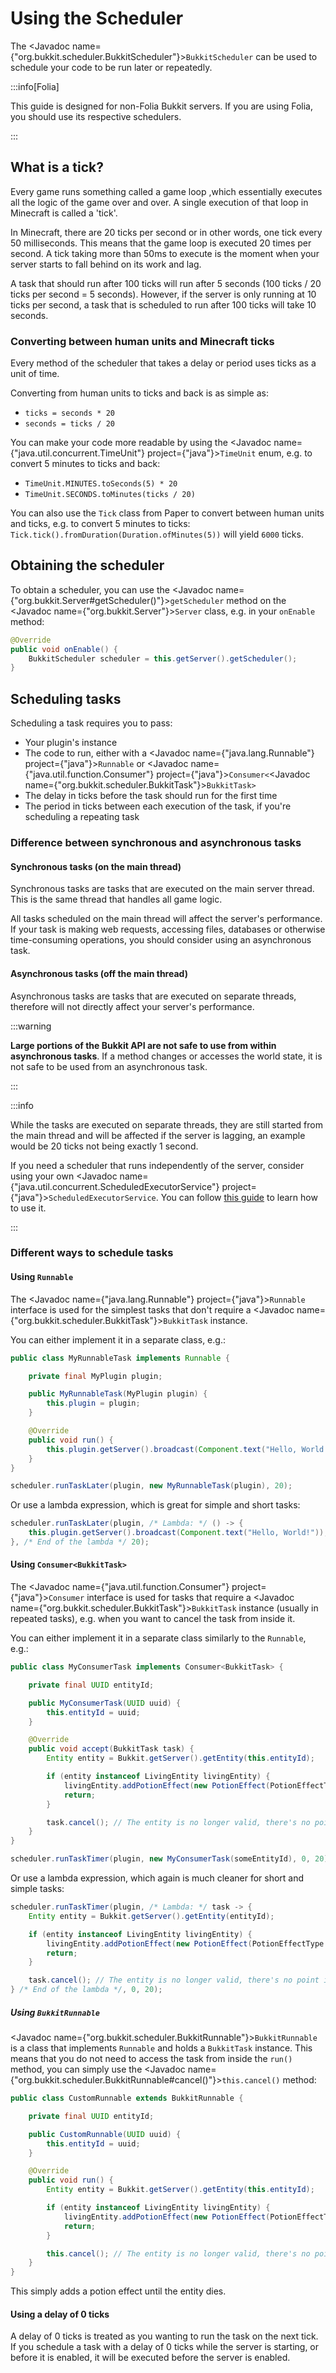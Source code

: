 ﻿---
slug: /dev/scheduler
description: A guide on how to use BukkitScheduler to run code at specific times.
---

# Using the Scheduler

The <Javadoc name={"org.bukkit.scheduler.BukkitScheduler"}>`BukkitScheduler`</Javadoc> can be used to schedule your code to be run later or repeatedly.

:::info[Folia]

This guide is designed for non-Folia Bukkit servers. If you are using Folia, you should use its respective schedulers.

:::

## What is a tick?

Every game runs something called a game loop ,which essentially executes all the logic of the game over and over.
A single execution of that loop in Minecraft is called a 'tick'.

In Minecraft, there are 20 ticks per second or in other words, one tick every 50 milliseconds. This means that the game loop is executed
20 times per second. A tick taking more than 50ms to execute is the moment when your server starts to fall behind on
its work and lag.

A task that should run after 100 ticks will run after 5 seconds (100 ticks / 20 ticks per second = 5 seconds). However,
if the server is only running at 10 ticks per second, a task that is scheduled to run after 100 ticks will take 10
seconds.

### Converting between human units and Minecraft ticks

Every method of the scheduler that takes a delay or period uses ticks as a unit of time.

Converting from human units to ticks and back is as simple as:
- `ticks = seconds * 20`
- `seconds = ticks / 20`

You can make your code more readable by using the
<Javadoc name={"java.util.concurrent.TimeUnit"} project={"java"}>`TimeUnit`</Javadoc>
enum, e.g. to convert 5 minutes to ticks and back:
- `TimeUnit.MINUTES.toSeconds(5) * 20`
- `TimeUnit.SECONDS.toMinutes(ticks / 20)`

You can also use the `Tick` class from Paper to convert between human units and ticks, e.g. to convert 5 minutes to ticks:
`Tick.tick().fromDuration(Duration.ofMinutes(5))` will yield `6000` ticks.

## Obtaining the scheduler

To obtain a scheduler, you can use the <Javadoc name={"org.bukkit.Server#getScheduler()"}>`getScheduler`</Javadoc> method
on the <Javadoc name={"org.bukkit.Server"}>`Server`</Javadoc> class, e.g. in your `onEnable` method:

```java
@Override
public void onEnable() {
    BukkitScheduler scheduler = this.getServer().getScheduler();
}
```

## Scheduling tasks

Scheduling a task requires you to pass:

- Your plugin's instance
- The code to run, either with a <Javadoc name={"java.lang.Runnable"} project={"java"}>`Runnable`</Javadoc>
or <Javadoc name={"java.util.function.Consumer"} project={"java"}>`Consumer`</Javadoc>`<`<Javadoc name={"org.bukkit.scheduler.BukkitTask"}>`BukkitTask`</Javadoc>`>`
- The delay in ticks before the task should run for the first time
- The period in ticks between each execution of the task, if you're scheduling a repeating task

### Difference between synchronous and asynchronous tasks

#### Synchronous tasks (on the main thread)

Synchronous tasks are tasks that are executed on the main server thread. This is the same
thread that handles all game logic.

All tasks scheduled on the main thread will affect the server's performance. If your task
is making web requests, accessing files, databases or otherwise time-consuming operations, you should consider using
an asynchronous task.

#### Asynchronous tasks (off the main thread)

Asynchronous tasks are tasks that are executed on separate threads, therefore will not directly affect
your server's performance.

:::warning

**Large portions of the Bukkit API are not safe to use from within asynchronous tasks**. If a method changes or
accesses the world state, it is not safe to be used from an asynchronous task.

:::

:::info

While the tasks are executed on separate threads, they are still started from the main thread
and will be affected if the server is lagging, an example would be 20 ticks not being exactly 1 second.

If you need a scheduler that runs independently of the server, consider using your own
<Javadoc name={"java.util.concurrent.ScheduledExecutorService"} project={"java"}>`ScheduledExecutorService`</Javadoc>.
You can follow [this guide](https://www.baeldung.com/java-executor-service-tutorial#ScheduledExecutorService) to learn how to use it.

:::

### Different ways to schedule tasks

#### Using `Runnable`

The <Javadoc name={"java.lang.Runnable"} project={"java"}>`Runnable`</Javadoc> interface is used for the simplest tasks
that don't require a <Javadoc name={"org.bukkit.scheduler.BukkitTask"}>`BukkitTask`</Javadoc> instance.

You can either implement it in a separate class, e.g.:

```java title="MyRunnableTask.java"
public class MyRunnableTask implements Runnable {

    private final MyPlugin plugin;

    public MyRunnableTask(MyPlugin plugin) {
        this.plugin = plugin;
    }

    @Override
    public void run() {
        this.plugin.getServer().broadcast(Component.text("Hello, World!"));
    }
}
```
```java
scheduler.runTaskLater(plugin, new MyRunnableTask(plugin), 20);
```

Or use a lambda expression, which is great for simple and short tasks:

```java
scheduler.runTaskLater(plugin, /* Lambda: */ () -> {
    this.plugin.getServer().broadcast(Component.text("Hello, World!"));
}, /* End of the lambda */ 20);
```

#### Using `Consumer<BukkitTask>`

The <Javadoc name={"java.util.function.Consumer"} project={"java"}>`Consumer`</Javadoc> interface is used for tasks
that require a <Javadoc name={"org.bukkit.scheduler.BukkitTask"}>`BukkitTask`</Javadoc> instance (usually in repeated tasks),
e.g. when you want to cancel the task from inside it.

You can either implement it in a separate class similarly to the `Runnable`, e.g.:

```java title="MyConsumerTask.java"
public class MyConsumerTask implements Consumer<BukkitTask> {

    private final UUID entityId;

    public MyConsumerTask(UUID uuid) {
        this.entityId = uuid;
    }

    @Override
    public void accept(BukkitTask task) {
        Entity entity = Bukkit.getServer().getEntity(this.entityId);

        if (entity instanceof LivingEntity livingEntity) {
            livingEntity.addPotionEffect(new PotionEffect(PotionEffectType.SPEED, 20, 1));
            return;
        }

        task.cancel(); // The entity is no longer valid, there's no point in continuing to run this task
    }
}
```
```java
scheduler.runTaskTimer(plugin, new MyConsumerTask(someEntityId), 0, 20);
```

Or use a lambda expression, which again is much cleaner for short and simple tasks:

```java
scheduler.runTaskTimer(plugin, /* Lambda: */ task -> {
    Entity entity = Bukkit.getServer().getEntity(entityId);

    if (entity instanceof LivingEntity livingEntity) {
        livingEntity.addPotionEffect(new PotionEffect(PotionEffectType.SPEED, 20, 1));
        return;
    }

    task.cancel(); // The entity is no longer valid, there's no point in continuing to run this task
} /* End of the lambda */, 0, 20);
```

##### Using `BukkitRunnable`

<Javadoc name={"org.bukkit.scheduler.BukkitRunnable"}>`BukkitRunnable`</Javadoc> is a class that implements `Runnable`
and holds a `BukkitTask` instance. This means that you do not need to access the task from inside the `run()` method,
you can simply use the <Javadoc name={"org.bukkit.scheduler.BukkitRunnable#cancel()"}>`this.cancel()`</Javadoc> method:

```java title="CustomRunnable.java"
public class CustomRunnable extends BukkitRunnable {

    private final UUID entityId;

    public CustomRunnable(UUID uuid) {
        this.entityId = uuid;
    }

    @Override
    public void run() {
        Entity entity = Bukkit.getServer().getEntity(this.entityId);

        if (entity instanceof LivingEntity livingEntity) {
            livingEntity.addPotionEffect(new PotionEffect(PotionEffectType.SPEED, 20, 1));
            return;
        }

        this.cancel(); // The entity is no longer valid, there's no point in continuing to run this task
    }
}
```

This simply adds a potion effect until the entity dies.

#### Using a delay of 0 ticks

A delay of 0 ticks is treated as you wanting to run the task on the next tick. If you schedule a task with a delay of 0 ticks
while the server is starting, or before it is enabled, it will be executed before the server is enabled.
